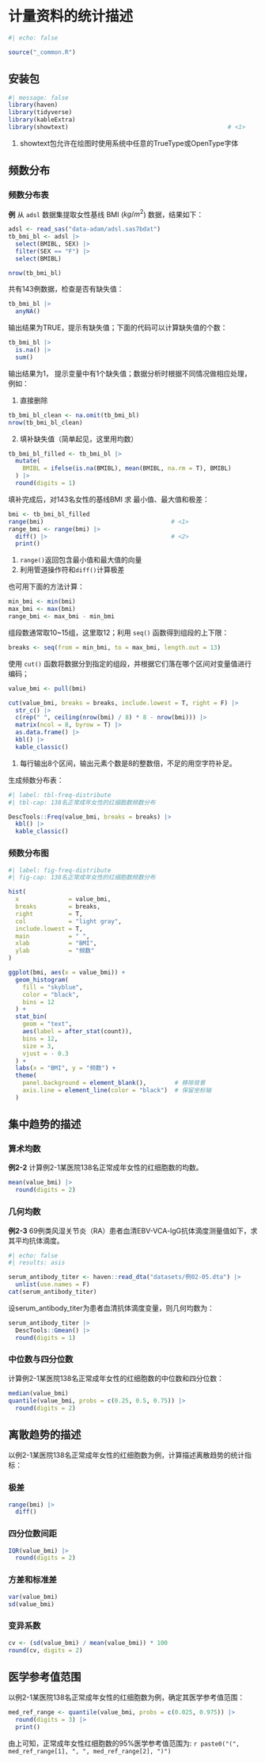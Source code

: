 # 计量资料的统计描述

```r
#| echo: false

source("_common.R")
```

## 安装包

```r
#| message: false
library(haven)
library(tidyverse)
library(kableExtra)
library(showtext)                                             # <1>
```

1.  showtext包允许在绘图时使用系统中任意的TrueType或OpenType字体

## 频数分布

### 频数分布表

**例** 从 `adsl` 数据集提取女性基线 BMI ($kg/m^2$) 数据，结果如下：

```r
adsl <- read_sas("data-adam/adsl.sas7bdat")
tb_bmi_bl <- adsl |> 
  select(BMIBL, SEX) |> 
  filter(SEX == "F") |> 
  select(BMIBL)

nrow(tb_bmi_bl)
```

共有143例数据，检查是否有缺失值：

```r
tb_bmi_bl |> 
  anyNA()
```

输出结果为TRUE，提示有缺失值；下面的代码可以计算缺失值的个数：

```r
tb_bmi_bl |> 
  is.na() |> 
  sum()
```

输出结果为1， 提示变量中有1个缺失值；数据分析时根据不同情况做相应处理，例如：

1.  直接删除

```r
tb_bmi_bl_clean <- na.omit(tb_bmi_bl)
nrow(tb_bmi_bl_clean) 
```

2.  填补缺失值（简单起见，这里用均数）

```r
tb_bmi_bl_filled <- tb_bmi_bl |> 
  mutate(
    BMIBL = ifelse(is.na(BMIBL), mean(BMIBL, na.rm = T), BMIBL)
  ) |> 
  round(digits = 1)
```

填补完成后，对143名女性的基线BMI 求 最小值、最大值和极差：

```r
bmi <- tb_bmi_bl_filled
range(bmi)                                    # <1>
range_bmi <- range(bmi) |>                               
  diff() |>                                   # <2>
  print()
```

1.  `range()`返回包含最小值和最大值的向量
2.  利用管道操作符和`diff()`计算极差

也可用下面的方法计算：

```r
min_bmi <- min(bmi)
max_bmi <- max(bmi)
range_bmi <- max_bmi - min_bmi
```

组段数通常取10\~15组，这里取12；利用 `seq()` 函数得到组段的上下限：

```r
breaks <- seq(from = min_bmi, to = max_bmi, length.out = 13)
```

使用 `cut()` 函数将数据分到指定的组段，并根据它们落在哪个区间对变量值进行编码；

```r
value_bmi <- pull(bmi)

cut(value_bmi, breaks = breaks, include.lowest = T, right = F) |> 
  str_c() |> 
  c(rep(" ", ceiling(nrow(bmi) / 8) * 8 - nrow(bmi))) |>                # <1>
  matrix(ncol = 8, byrow = T) |> 
  as.data.frame() |> 
  kbl() |> 
  kable_classic()
```

1.  每行输出8个区间，输出元素个数是8的整数倍，不足的用空字符补足。

生成频数分布表：

```r
#| label: tbl-freq-distribute
#| tbl-cap: 138名正常成年女性的红细胞数频数分布

DescTools::Freq(value_bmi, breaks = breaks) |> 
  kbl() |> 
  kable_classic()
```

### 频数分布图

```r
#| label: fig-freq-distribute
#| fig-cap: 138名正常成年女性的红细胞数频数分布

hist(
  x              = value_bmi, 
  breaks         = breaks, 
  right          = T, 
  col            = "light gray", 
  include.lowest = T,
  main           = " ",
  xlab           = "BMI",
  ylab           = "频数"
)

ggplot(bmi, aes(x = value_bmi)) +
  geom_histogram(
    fill = "skyblue", 
    color = "black", 
    bins = 12
  ) +
  stat_bin(
    geom = "text", 
    aes(label = after_stat(count)),
    bins = 12, 
    size = 3,
    vjust = - 0.3
  ) +
  labs(x = "BMI", y = "频数") +
  theme(
    panel.background = element_blank(),        # 移除背景
    axis.line = element_line(color = "black")  # 保留坐标轴
  )
```

## 集中趋势的描述

### 算术均数

**例2-2** 计算例2-1某医院138名正常成年女性的红细胞数的均数。

```r
mean(value_bmi) |> 
  round(digits = 2)
```

### 几何均数

**例2-3** 69例类风湿关节炎（RA）患者血清EBV-VCA-lgG抗体滴度测量值如下，求其平均抗体滴度。

```r
#| echo: false
#| results: asis

serum_antibody_titer <- haven::read_dta("datasets/例02-05.dta") |> 
  unlist(use.names = F)
cat(serum_antibody_titer)
```

设serum_antibody_titer为患者血清抗体滴度变量，则几何均数为：

```r
serum_antibody_titer |> 
  DescTools::Gmean() |> 
  round(digits = 1)
```

### 中位数与四分位数

计算例2-1某医院138名正常成年女性的红细胞数的中位数和四分位数：

```r
median(value_bmi)
quantile(value_bmi, probs = c(0.25, 0.5, 0.75)) |> 
  round(digits = 2)
```

## 离散趋势的描述

以例2-1某医院138名正常成年女性的红细胞数为例，计算描述离散趋势的统计指标：

### 极差

```r
range(bmi) |> 
  diff()
```

### 四分位数间距

```r
IQR(value_bmi) |> 
  round(digits = 2)
```

### 方差和标准差

```r
var(value_bmi)
sd(value_bmi)
```

### 变异系数

```r
cv <- (sd(value_bmi) / mean(value_bmi)) * 100
round(cv, digits = 2)
```

## 医学参考值范围

以例2-1某医院138名正常成年女性的红细胞数为例，确定其医学参考值范围：

```r
med_ref_range <- quantile(value_bmi, probs = c(0.025, 0.975)) |> 
  round(digits = 3) |> 
  print()
```

由上可知，正常成年女性红细胞数的95%医学参考值范围为: `r paste0("(", med_ref_range[1], ", ", med_ref_range[2], ")")`

